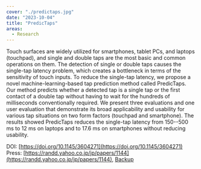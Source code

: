 ```yaml
---
cover: "./predictaps.jpg"
date: "2023-10-04"
title: "PredicTaps"
areas:
  - Research
---
```



Touch surfaces are widely utilized for smartphones, tablet PCs, and laptops (touchpad), and single and double taps are the most basic and common operations on them. The detection of single or double taps causes the single-tap latency problem, which creates a bottleneck in terms of the sensitivity of touch inputs. 
To reduce the single-tap latency, we propose a novel machine-learning-based tap prediction method called PredicTaps. Our method predicts whether a detected tap is a single tap or the first contact of a double tap without having to wait for the hundreds of milliseconds conventionally required. We present three evaluations and one user evaluation that demonstrate its broad applicability and usability for various tap situations on two form factors (touchpad and smartphone). 
The results showed PredicTaps reduces the single-tap latency from 150--500 ms to 12 ms on laptops and to 17.6 ms on smartphones without reducing usability.


DOI: [https://doi.org/10.1145/3604271](https://doi.org/10.1145/3604271)
Press: [https://randd.yahoo.co.jp/jp/papers/1144](https://randd.yahoo.co.jp/jp/papers/1144), [Backup](https://drive.google.com/file/d/1LlNGKzAaWLiXpJFLzvaijrv0ZZgLghvI/view?usp=sharing)
